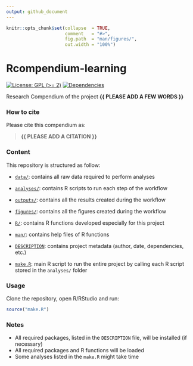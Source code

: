 ```yaml
---
output: github_document
---
```


<!-- README.md is generated from README.Rmd. Please edit that file -->


```r
knitr::opts_chunk$set(collapse  = TRUE,
                      comment   = "#>",
                      fig.path  = "man/figures/",
                      out.width = "100%")
```



# Rcompendium-learning


<!-- badges: start -->
[![License: GPL (>= 2)](https://img.shields.io/badge/License-GPL%20%28%3E%3D%202%29-blue.svg)](https://choosealicense.com/licenses/gpl-2.0/)
[![Dependencies](https://img.shields.io/badge/dependencies-0/0-brightgreen?style=flat)](#)
<!-- badges: end -->


Research Compendium of the project **{{ PLEASE ADD A FEW WORDS }}**



### How to cite

Please cite this compendium as: 

> **{{ PLEASE ADD A CITATION }}**



### Content

This repository is structured as follow:

- [`data/`](https://github.com/samuel-a-sutherland/Rcompendium-learning/tree/master/data):
contains all raw data required to perform analyses

- [`analyses/`](https://github.com/samuel-a-sutherland/Rcompendium-learning/tree/main/analyses/):
contains R scripts to run each step of the workflow

- [`outputs/`](https://github.com/samuel-a-sutherland/Rcompendium-learning/tree/main/outputs):
contains all the results created during the workflow

- [`figures/`](https://github.com/samuel-a-sutherland/Rcompendium-learning/tree/main/figures):
contains all the figures created during the workflow

- [`R/`](https://github.com/samuel-a-sutherland/Rcompendium-learning/tree/main/R):
contains R functions developed especially for this project

- [`man/`](https://github.com/samuel-a-sutherland/Rcompendium-learning/tree/main/man):
contains help files of R functions

- [`DESCRIPTION`](https://github.com/samuel-a-sutherland/Rcompendium-learning/tree/main/DESCRIPTION):
contains project metadata (author, date, dependencies, etc.)

- [`make.R`](https://github.com/samuel-a-sutherland/Rcompendium-learning/tree/main/make.R):
main R script to run the entire project by calling each R script stored in the `analyses/` folder



### Usage

Clone the repository, open R/RStudio and run:

```r
source("make.R")
```



### Notes

- All required packages, listed in the `DESCRIPTION` file, will be installed (if necessary)
- All required packages and R functions will be loaded
- Some analyses listed in the `make.R` might take time
